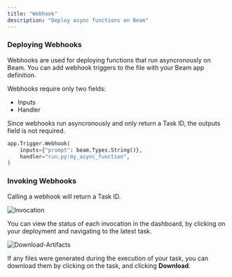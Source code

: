 ```yaml
---
title: "Webhook"
description: "Deploy async functions on Beam"
---
```


### Deploying Webhooks

Webhooks are used for deploying functions that run asyncronously on Beam. You can add webhook triggers to the file with your Beam app definition.

Webhooks require only two fields:

* Inputs 
* Handler 

Since webhooks run asyncronously and only return a Task ID, the outputs field is not required.

```python
app.Trigger.Webhook(
    inputs={"prompt": beam.Types.String()},
    handler="run.py:my_async_function",
)
```

### Invoking Webhooks 

Calling a webhook will return a Task ID. 

![Invocation](/img/beam/getting-started/stable-diffusion-api.png)

You can view the status of each invocation in the dashboard, by clicking on your deployment and navigating to the latest task.

![Download-Artifacts](/img/beam/getting-started/download-artifact.png)

If any files were generated during the execution of your task, you can download them by clicking on the task, and clicking **Download**.
